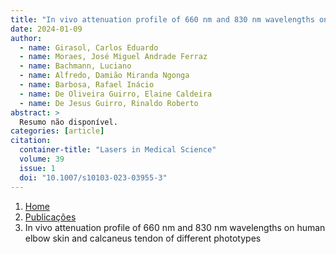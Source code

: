 ```yaml
---
title: "In vivo attenuation profile of 660 nm and 830 nm wavelengths on human elbow skin and calcaneus tendon of different phototypes"
date: 2024-01-09
author:
  - name: Girasol, Carlos Eduardo
  - name: Moraes, José Miguel Andrade Ferraz
  - name: Bachmann, Luciano
  - name: Alfredo, Damião Miranda Ngonga
  - name: Barbosa, Rafael Inácio
  - name: De Oliveira Guirro, Elaine Caldeira
  - name: De Jesus Guirro, Rinaldo Roberto
abstract: > 
  Resumo não disponível.
categories: [article]
citation: 
  container-title: "Lasers in Medical Science"
  volume: 39
  issue: 1
  doi: "10.1007/s10103-023-03955-3"
---
```


```{=html}
<nav aria-label="breadcrumb">
  <ol class="breadcrumb">
    <li class="breadcrumb-item"><a href="../../index.html">Home</a></li>
    <li class="breadcrumb-item"><a href="../index.html">Publicações</a></li>
    <li class="breadcrumb-item active" aria-current="page">In vivo attenuation profile of 660 nm and 830 nm wavelengths on human elbow skin and calcaneus tendon of different phototypes</li>
  </ol>
</nav>
```
